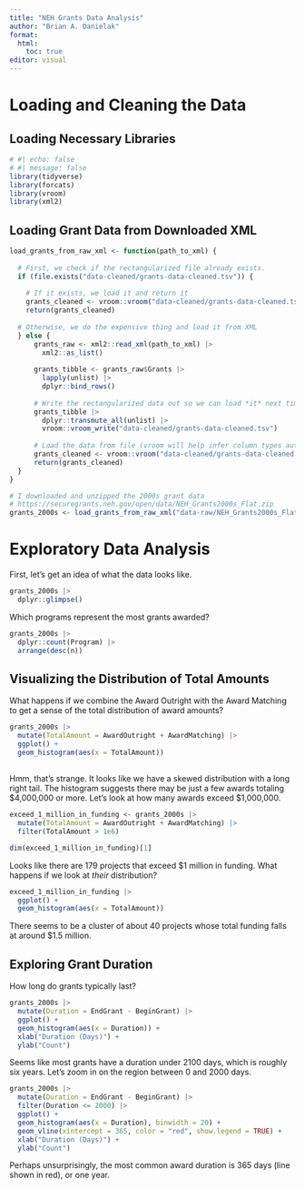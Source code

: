 ```yaml
---
title: "NEH Grants Data Analysis"
author: "Brian A. Danielak"
format: 
  html:
    toc: true
editor: visual
---
```


# Loading and Cleaning the Data

## Loading Necessary Libraries

```r
# #| echo: false
# #| message: false
library(tidyverse)
library(forcats)
library(vroom)
library(xml2)
```

## Loading Grant Data from Downloaded XML

```r
load_grants_from_raw_xml <- function(path_to_xml) {
  
  # First, we check if the rectangularized file already exists.
  if (file.exists("data-cleaned/grants-data-cleaned.tsv")) {
    
    # If it exists, we load it and return it
    grants_cleaned <- vroom::vroom("data-cleaned/grants-data-cleaned.tsv")
    return(grants_cleaned)
  
  # Otherwise, we do the expensive thing and load it from XML
  } else {
      grants_raw <- xml2::read_xml(path_to_xml) |> 
        xml2::as_list()
      
      grants_tibble <- grants_raw$Grants |> 
        lapply(unlist) |> 
        dplyr::bind_rows()
  
      # Write the rectangularized data out so we can load *it* next time
      grants_tibble |> 
        dplyr::transmute_all(unlist) |> 
        vroom::vroom_write("data-cleaned/grants-data-cleaned.tsv")
      
      # Load the data from file (vroom will help infer column types automatically on load)
      grants_cleaned <- vroom::vroom("data-cleaned/grants-data-cleaned.tsv") 
      return(grants_cleaned)
  }
}

# I downloaded and unzipped the 2000s grant data
# https://securegrants.neh.gov/open/data/NEH_Grants2000s_Flat.zip
grants_2000s <- load_grants_from_raw_xml("data-raw/NEH_Grants2000s_Flat/NEH_Grants2000s_Flat.xml")
```

# Exploratory Data Analysis

First, let's get an idea of what the data looks like.

```r
grants_2000s |> 
  dplyr::glimpse()
```

Which programs represent the most grants awarded?

```r
grants_2000s |> 
  dplyr::count(Program) |> 
  arrange(desc(n))
```

## Visualizing the Distribution of Total Amounts

What happens if we combine the Award Outright with the Award Matching to get a sense of the total distribution of award amounts?

```r
grants_2000s |> 
  mutate(TotalAmount = AwardOutright + AwardMatching) |> 
  ggplot() +
  geom_histogram(aes(x = TotalAmount))
```

## 

Hmm, that's strange.
It looks like we have a skewed distribution with a long right tail.
The histogram suggests there may be just a few awards totaling \$4,000,000 or more.
Let's look at how many awards exceed \$1,000,000.

```r
exceed_1_million_in_funding <- grants_2000s |> 
  mutate(TotalAmount = AwardOutright + AwardMatching) |> 
  filter(TotalAmount > 1e6)

dim(exceed_1_million_in_funding)[1]
```

Looks like there are 179 projects that exceed \$1 million in funding.
What happens if we look at *their* distribution?

```r
exceed_1_million_in_funding |> 
  ggplot() + 
  geom_histogram(aes(x = TotalAmount))
```

There seems to be a cluster of about 40 projects whose total funding falls at around \$1.5 million.

## Exploring Grant Duration

How long do grants typically last?

```r
grants_2000s |> 
  mutate(Duration = EndGrant - BeginGrant) |> 
  ggplot() +
  geom_histogram(aes(x = Duration)) +
  xlab("Duration (Days)") + 
  ylab("Count")
```

Seems like most grants have a duration under 2100 days, which is roughly six years.
Let's zoom in on the region between 0 and 2000 days.

```r
grants_2000s |> 
  mutate(Duration = EndGrant - BeginGrant) |> 
  filter(Duration <= 2000) |> 
  ggplot() +
  geom_histogram(aes(x = Duration), binwidth = 20) +
  geom_vline(xintercept = 365, color = "red", show.legend = TRUE) +
  xlab("Duration (Days)") + 
  ylab("Count")
```

Perhaps unsurprisingly, the most common award duration is 365 days (line shown in red), or one year.
